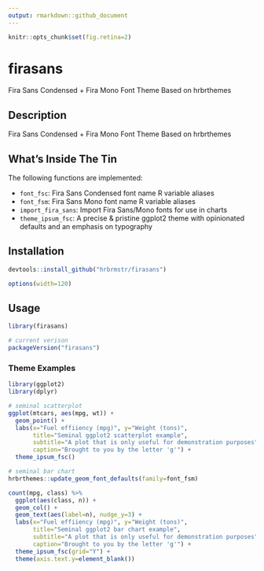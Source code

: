 ```yaml
---
output: rmarkdown::github_document
---
```


```r
knitr::opts_chunk$set(fig.retina=2)
```

# firasans

Fira Sans Condensed + Fira Mono Font Theme Based on hrbrthemes

## Description

Fira Sans Condensed + Fira Mono Font Theme Based on hrbrthemes

## What's Inside The Tin

The following functions are implemented:

- `font_fsc`:	Fira Sans Condensed font name R variable aliases
- `font_fsm`:	Fira Sans Mono font name R variable aliases
- `import_fira_sans`:	Import Fira Sans/Mono fonts for use in charts
- `theme_ipsum_fsc`:	A precise & pristine ggplot2 theme with opinionated defaults and an emphasis on typography

## Installation

```r
devtools::install_github("hrbrmstr/firasans")
```

```r
options(width=120)
```

## Usage

```r
library(firasans)

# current verison
packageVersion("firasans")

```

### Theme Examples

```r
library(ggplot2)
library(dplyr)

# seminal scatterplot
ggplot(mtcars, aes(mpg, wt)) +
  geom_point() +
  labs(x="Fuel effiiency (mpg)", y="Weight (tons)",
       title="Seminal ggplot2 scatterplot example",
       subtitle="A plot that is only useful for demonstration purposes",
       caption="Brought to you by the letter 'g'") +
  theme_ipsum_fsc()
```

```r
# seminal bar chart
hrbrthemes::update_geom_font_defaults(family=font_fsm)

count(mpg, class) %>%
  ggplot(aes(class, n)) +
  geom_col() +
  geom_text(aes(label=n), nudge_y=3) +
  labs(x="Fuel effiiency (mpg)", y="Weight (tons)",
       title="Seminal ggplot2 bar chart example",
       subtitle="A plot that is only useful for demonstration purposes",
       caption="Brought to you by the letter 'g'") +
  theme_ipsum_fsc(grid="Y") +
  theme(axis.text.y=element_blank())
```